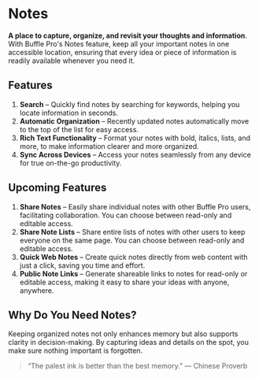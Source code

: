 # Notes

**A place to capture, organize, and revisit your thoughts and information**. With Buffle Pro's Notes feature, keep all your important notes in one accessible location, ensuring that every idea or piece of information is readily available whenever you need it.

## Features
1. **Search** – Quickly find notes by searching for keywords, helping you locate information in seconds.
2. **Automatic Organization** – Recently updated notes automatically move to the top of the list for easy access.
3. **Rich Text Functionality** – Format your notes with bold, italics, lists, and more, to make information clearer and more organized.
4. **Sync Across Devices** – Access your notes seamlessly from any device for true on-the-go productivity.

## Upcoming Features
1. **Share Notes** – Easily share individual notes with other Buffle Pro users, facilitating collaboration. You can choose between read-only and editable access.
2. **Share Note Lists** – Share entire lists of notes with other users to keep everyone on the same page. You can choose between read-only and editable access.
3. **Quick Web Notes** – Create quick notes directly from web content with just a click, saving you time and effort.
4. **Public Note Links** – Generate shareable links to notes for read-only or editable access, making it easy to share your ideas with anyone, anywhere.

## Why Do You Need Notes?
Keeping organized notes not only enhances memory but also supports clarity in decision-making. By capturing ideas and details on the spot, you make sure nothing important is forgotten.
> “The palest ink is better than the best memory.” — Chinese Proverb
